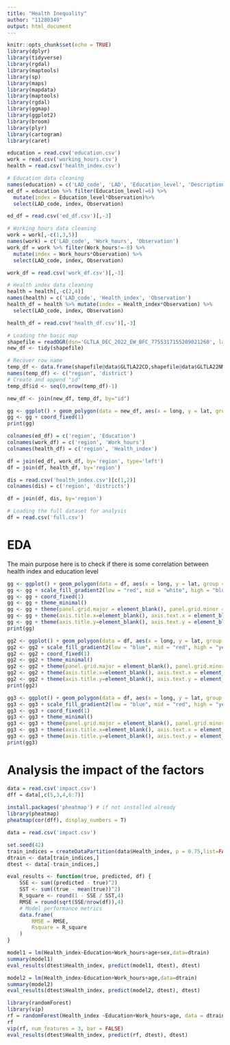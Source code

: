 ```yaml
---
title: "Health Inequality"
author: "11280349"
output: html_document
---
```


```r
knitr::opts_chunk$set(echo = TRUE)
library(dplyr)
library(tidyverse)
library(rgdal)
library(maptools)
library(sp)
library(maps)
library(mapdata)
library(maptools)
library(rgdal)
library(ggmap)
library(ggplot2)
library(broom)
library(plyr)
library(cartogram)
library(caret)
```

```r
education = read.csv('education.csv')
work = read.csv('working_hours.csv')
health = read.csv('health_index.csv')
```

```r
# Education data cleaning
names(education) = c('LAD_code', 'LAD', 'Education_level', 'Description', 'Observation')
ed_df = education %>% filter(Education_level!=6) %>%
  mutate(index = Education_level*Observation)%>%
  select(LAD_code, index, Observation) 

ed_df = read.csv('ed_df.csv')[,-3]

# Working hours data cleaning
work = work[,-c(1,3,5)]
names(work) = c('LAD_code', 'Work_hours', 'Observation')
work_df = work %>% filter(Work_hours!=-8) %>%
  mutate(index = Work_hours*Observation) %>%
  select(LAD_code, index, Observation)

work_df = read.csv('work_df.csv')[,-3]

# Health index data cleaning
health = health[,-c(2,4)]
names(health) = c('LAD_code', 'Health_index', 'Observation')
health_df = health %>% mutate(index = Health_index*Observation) %>%
  select(LAD_code, index, Observation)

health_df = read.csv('health_df.csv')[,-3]
```


```r
# Loading the basic map
shapefile = readOGR(dsn='GLTLA_DEC_2022_EW_BFC_7755317155209021260', layer = 'GLTLA_DEC_2022_EW_BFC')
new_df <- tidy(shapefile)

# Recover row name 
temp_df <- data.frame(shapefile@data$GLTLA22CD,shapefile@data$GLTLA22NM)
names(temp_df) <- c("region", 'district')
# Create and append "id"
temp_df$id <- seq(0,nrow(temp_df)-1)

new_df <- join(new_df, temp_df, by="id")
```

```r
gg <- ggplot() + geom_polygon(data = new_df, aes(x = long, y = lat, group = region), color = "#FFFFFF", size = 0.25)
gg <- gg + coord_fixed(1) 
print(gg)
```



```r
colnames(ed_df) = c('region', 'Education')
colnames(work_df) = c('region', 'Work_hours')
colnames(health_df) = c('region', 'Health_index')

df = join(ed_df, work_df, by='region', type='left')
df = join(df, health_df, by='region')

dis = read.csv('health_index.csv')[c(1,2)]
colnames(dis) = c('region', 'districts')

df = join(df, dis, by='region')
```


```r
# Loading the full dataset for analysis
df = read.csv('full.csv')
```


# EDA

The main purpose here is to check if there is some correlation between health index and education level
```r
gg <- ggplot() + geom_polygon(data = df, aes(x = long, y = lat, group = region, fill = Health_index), color = "#FFFFFF", size = 0.25)
gg <- gg + scale_fill_gradient2(low = "red", mid = "white", high = "blue", na.value = "grey")
gg <- gg + coord_fixed(1) 
gg <- gg + theme_minimal()
gg <- gg + theme(panel.grid.major = element_blank(), panel.grid.minor = element_blank())
gg <- gg + theme(axis.title.x=element_blank(), axis.text.x = element_blank(), axis.ticks.x = element_blank())
gg <- gg + theme(axis.title.y=element_blank(), axis.text.y = element_blank(), axis.ticks.y = element_blank())
print(gg)
```


```r
gg2 <- ggplot() + geom_polygon(data = df, aes(x = long, y = lat, group = region, fill = Education), color = "#FFFFFF", size = 0.25)
gg2 <- gg2 + scale_fill_gradient2(low = "blue", mid = "red", high = "yellow", na.value = "white")
gg2 <- gg2 + coord_fixed(1) 
gg2 <- gg2 + theme_minimal()
gg2 <- gg2 + theme(panel.grid.major = element_blank(), panel.grid.minor = element_blank(), legend.position = 'none')
gg2 <- gg2 + theme(axis.title.x=element_blank(), axis.text.x = element_blank(), axis.ticks.x = element_blank())
gg2 <- gg2 + theme(axis.title.y=element_blank(), axis.text.y = element_blank(), axis.ticks.y = element_blank())
print(gg2)
```

```r
gg3 <- ggplot() + geom_polygon(data = df, aes(x = long, y = lat, group = region, fill= Work_hours), color = "#FFFFFF", size = 0.25)
gg3 <- gg3 + scale_fill_gradient2(low = "blue", mid = "red", high = "yellow", na.value = "white")
gg3 <- gg3 + coord_fixed(1) 
gg3 <- gg3 + theme_minimal()
gg3 <- gg3 + theme(panel.grid.major = element_blank(), panel.grid.minor = element_blank(), legend.position = 'none')
gg3 <- gg3 + theme(axis.title.x=element_blank(), axis.text.x = element_blank(), axis.ticks.x = element_blank())
gg3 <- gg3 + theme(axis.title.y=element_blank(), axis.text.y = element_blank(), axis.ticks.y = element_blank())
print(gg3)
```


# Analysis the impact of the factors
```r
data = read.csv('impact.csv')
dff = data[,c(5,3,4,6:7)]
	
install.packages('pheatmap') # if not installed already
library(pheatmap)
pheatmap(cor(dff), display_numbers = T)
```


```r
data = read.csv('impact.csv')

set.seed(42)
train_indices = createDataPartition(data$Health_index, p = 0.75,list=FALSE)
dtrain <- data[train_indices,]
dtest <- data[-train_indices,]

eval_results <- function(true, predicted, df) {
    SSE <- sum((predicted - true)^2)
    SST <- sum((true - mean(true))^2)
    R_square <- round(1 - SSE / SST,4)
    RMSE = round(sqrt(SSE/nrow(df)),4)
    # Model performance metrics
    data.frame(
        RMSE = RMSE,
        Rsquare = R_square
    )
}
```

```r
model1 = lm(Health_index~Education+Work_hours+age+sex,data=dtrain)
summary(model1)
eval_results(dtest$Health_index, predict(model1, dtest), dtest)
```


```r
model2 = lm(Health_index~Education+Work_hours+age,data=dtrain)
summary(model2)
eval_results(dtest$Health_index, predict(model2, dtest), dtest)
```


```r
library(randomForest)
library(vip) 
rf = randomForest(Health_index ~Education+Work_hours+age, data = dtrain, ntree=1000)
rf
vip(rf, num_features = 3, bar = FALSE)
eval_results(dtest$Health_index, predict(rf, dtest), dtest)
```

